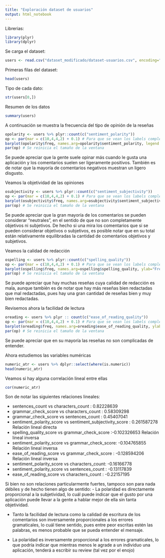 ```yaml
---
title: "Exploración dataset de usuarios"
output: html_notebook
---
```

Librerias:

```r
library(plyr)
library(dplyr)
```

Se carga el dataset:
```r
users <- read.csv("dataset_modificado/dataset-usuarios.csv", encoding="UTF-8")
```

Primeras filas del dataset:
```r
head(users)
```

Tipo de cada dato:
```r
str(users[0,])
```

Resumen de los datos
```r
summary(users)
```

A continuación se muestra la frecuencia del tipo de opinión de la reseñas
```r
opolarity <- users %>% plyr::count(c("sentiment_polarity")) 
op <- par(mar = c(10,4,4,2) + 0.1) # Para que se vean los labels completos
barplot(opolarity$freq, names.arg=opolarity$sentiment_polarity, legend.text = "Frecuencia",las=2, main="Tipo de comentarios")
par(op) # Se reinicia el tamaño de la ventana
```


Se puede apreciar que la gente suele opinar más cuando le gusta una aplicación y los comentarios suelen ser ligeramente positivos. También es de notar que la mayoría de comentarios negativos muestran un ligero disgusto.

Veamos la objetividad de las opiniones
```r
osubjectivity <- users %>% plyr::count(c("sentiment_subjectivity")) 
op <- par(mar = c(10,4,4,2) + 0.1) # Para que se vean los labels completos
barplot(osubjectivity$freq, names.arg=osubjectivity$sentiment_subjectivity, legend.text = "Frecuencia",las=2, main="Objetividad de los comentarios")
par(op) # Se reinicia el tamaño de la ventana
```
Se puede apreciar que la gran mayoría de los comentarios se pueden considerar "neutrales", en el sentido de que no son completamente objetivos ni subjetivos. De hecho si una mira los comentarios que si se pueden considerar objetivos o subjetivos, es posible notar que en su total están relativamente equilibradas la cantidad de comentarios objetivos y subjetivos.

Veamos la calidad de redacción
```r
ospelling <- users %>% plyr::count(c("spelling_quality")) 
op <- par(mar = c(10,4,4,2) + 0.1) # Para que se vean los labels completos
barplot(ospelling$freq, names.arg=ospelling$spelling_quality, ylab="Frecuencia", las=2, main="Calidad de redacción")
par(op) # Se reinicia el tamaño de la ventana
```
Se puede apreciar que hay muchas reseñas cuya calidad de redacción es mala, aunque también es de notar que hay más reseñas bien redactadas que mal redactadas, pues hay una gran cantidad de reseñas bien y muy bien redactadas.

Revisemos ahora la facilidad de lectura
```r
oreading <- users %>% plyr :: count(c("ease_of_reading_quality")) 
op <- par(mar = c(10,4,4,2) + 0.1) # Para que se vean los labels completos
barplot(oreading$freq, names.arg=oreading$ease_of_reading_quality, ylab="Frecuencia", las=2, main="Facilidad de lectura")
par(op) # Se reinicia el tamaño de la ventana
```
Se puede apreciar que en su mayoría las reseñas no son complicadas de entender.


Ahora estudiemos las variables numéricas

```r
numeric_atr <- users %>% dplyr::select(where(is.numeric))
head(numeric_atr)
```
Veamos si hay alguna correlación lineal entre ellas
```r
cor(numeric_atr)
```
Son de notar las siguientes relaciones lineales:

  - sentences_count vs characters_count : 0.82228639
  - grammar_check_score vs characters_count : 0.58309298
  - grammar_check_score vs sentences_count :  0.45407041
  - sentiment_polarity_score vs sentiment_subjectivity_score : 0.261587278 Relación lineal directa
  - spelling_quality_score vs grammar_check_score :-0.102326653 Relación lineal inversa
  - sentiment_polarity_score vs grammar_check_score: -0.104765855 Relación lineal inversa
  - ease_of_reading_score vs grammar_check_score : -0.128594206 Relación lineal inversa
  - sentiment_polarity_score vs characters_count: -0.16166778
  - sentiment_polarity_score vs sentences_count : -0.13117839
  - ease_of_reading_score vs characters_count : -0.22157195 
  
  
Si bien no son relaciones particularmente fuertes, tampoco son para nada débiles y de hecho tienen algo de sentido:
  - La polaridad es directamente proporcional a la subjetividad, lo cuál puede indicar que el gusto por una aplicación puede 
    llevar a la gente a hablar mejor de ella sin tanta objetividad.
    
  - Tanto la facilidad de lectura como la calidad de escritura de los comentarios son inversamente proporcionales a los          errores gramaticales, lo cuál tiene sentido, pues entre peor escritas estén las palabras, es menos probable que se pueda     entender el mensaje.
  
  - La polaridad es inversamente proporcional a los errores gramaticales, lo que podría indicar que mientras menos le agrade     a un individuo una aplicación, tenderá a escribir su review (tal vez por el enojo)
  